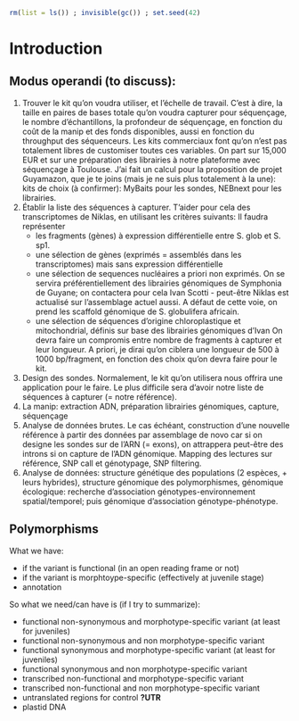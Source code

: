 ```r
rm(list = ls()) ; invisible(gc()) ; set.seed(42)
```

# Introduction {-}

## Modus operandi (to discuss):

1. Trouver le kit qu'on voudra utiliser, et l'échelle de travail. C'est à dire, la taille en paires de bases totale qu'on voudra capturer pour séquençage, le nombre d'échantillons, la profondeur de séquençage, en fonction du coût de la manip et des fonds disponibles, aussi en fonction du throughput des séquenceurs. Les kits commerciaux font qu'on n'est pas totalement libres de customiser toutes ces variables. On part sur 15,000 EUR et sur une préparation des librairies à notre plateforme avec séquençage à Toulouse. J'ai fait un calcul pour la proposition de projet Guyamazon, que je te joins (mais je ne suis plus totalement à la une): kits de choix (à confirmer): MyBaits pour les sondes, NEBnext pour les librairies.
1. Établir la liste des séquences à capturer. T'aider pour cela des transcriptomes de Niklas, en utilisant les critères suivants: Il faudra représenter 
    * les fragments (gènes) à expression différentielle entre S. glob et S. sp1.
    * une sélection de gènes (exprimés = assemblés dans les transcriptomes) mais sans expression différentielle
    * une sélection de sequences nucléaires a priori non exprimés. On se servira préférentiellement des librairies génomiques de Symphonia de Guyane; on contactera pour cela Ivan Scotti - peut-être Niklas est actualisé sur l'assemblage actuel aussi. A défaut de cette voie, on prend les scaffold génomique de S. globulifera africain.
    * une sélection de séquences d'origine chloroplastique et mitochondrial, définis sur base des librairies génomiques d'Ivan
On devra faire un compromis entre nombre de fragments à capturer et leur longueur. A priori, je dirai qu'on ciblera une longueur de 500 à 1000 bp/fragment, en fonction des choix qu'on devra faire pour le kit.
1. Design des sondes. Normalement, le kit qu'on utilisera nous offrira une application pour le faire. Le plus difficile sera d'avoir notre liste de séquences à capturer (= notre référence). 
1. La manip: extraction ADN, préparation librairies génomiques, capture, séquençage
1. Analyse de données brutes. Le cas échéant, construction d'une nouvelle référence à partir des données par assemblage de novo car si on designe les sondes sur de l'ARN (= exons), on attrappera peut-être des introns si on capture de l'ADN génomique. Mapping des lectures sur référence, SNP call et génotypage, SNP filtering.
1. Analyse de données: structure génétique des populations (2 espèces, + leurs hybrides), structure génomique des polymorphismes, génomique écologique: recherche d'association génotypes-environnement spatial/temporel; puis génomique d'association génotype-phénotype.

## Polymorphisms

What we have:

* if the variant is functional (in an open reading frame or not)
* if the variant is morphtoype-specific (effectively at juvenile stage)
* annotation

So what we need/can have is (if I try to summarize):

* functional non-synonymous and morphotype-specific variant (at least for juveniles)
* functional non-synonymous and non morphotype-specific variant 
* functional synonymous and morphotype-specific variant (at least for juveniles)
* functional synonymous and non morphotype-specific variant
* transcribed non-functional and morphotype-specific variant
* transcribed non-functional and non morphotype-specific variant
* untranslated regions for control **?UTR**
* plastid DNA
